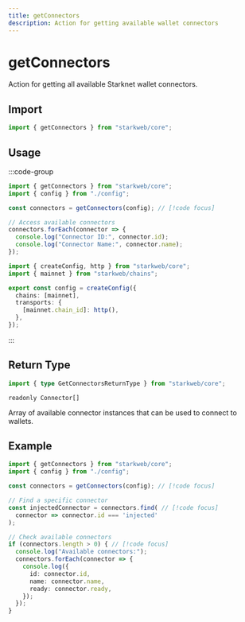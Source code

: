 ```yaml
---
title: getConnectors
description: Action for getting available wallet connectors
---
```


# getConnectors

Action for getting all available Starknet wallet connectors.

## Import

```ts
import { getConnectors } from "starkweb/core";
```

## Usage

:::code-group

```ts [index.ts]
import { getConnectors } from "starkweb/core";
import { config } from "./config";

const connectors = getConnectors(config); // [!code focus]

// Access available connectors
connectors.forEach(connector => {
  console.log("Connector ID:", connector.id);
  console.log("Connector Name:", connector.name);
});
```

```ts [config.ts]
import { createConfig, http } from "starkweb/core";
import { mainnet } from "starkweb/chains";

export const config = createConfig({
  chains: [mainnet],
  transports: {
    [mainnet.chain_id]: http(),
  },
});
```

:::

## Return Type

```ts
import { type GetConnectorsReturnType } from "starkweb/core";
```

`readonly Connector[]`

Array of available connector instances that can be used to connect to wallets.

## Example

```ts [example.ts]
import { getConnectors } from "starkweb/core";
import { config } from "./config";

const connectors = getConnectors(config); // [!code focus]

// Find a specific connector
const injectedConnector = connectors.find( // [!code focus]
  connector => connector.id === 'injected'
);

// Check available connectors
if (connectors.length > 0) { // [!code focus]
  console.log("Available connectors:");
  connectors.forEach(connector => {
    console.log({
      id: connector.id,
      name: connector.name,
      ready: connector.ready,
    });
  });
}
```
